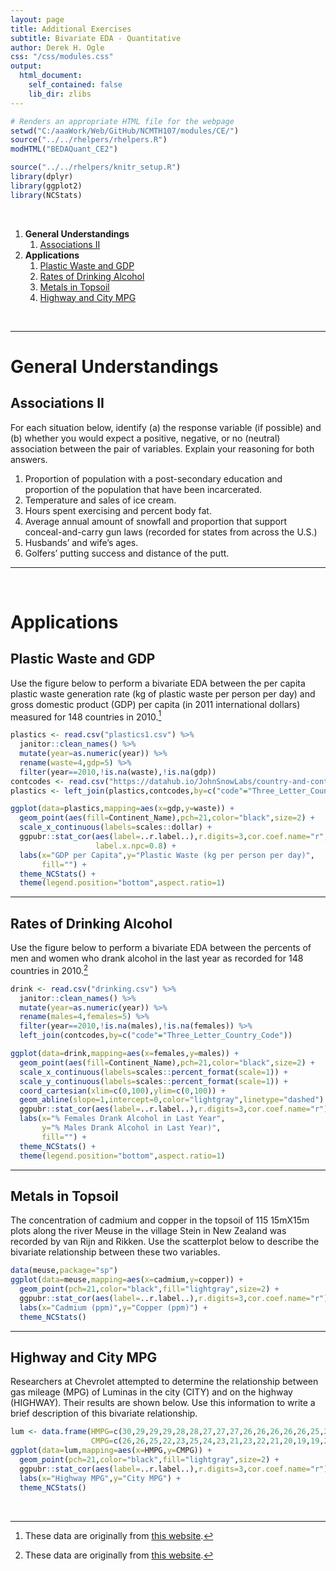 ```yaml
---
layout: page
title: Additional Exercises
subtitle: Bivariate EDA - Quantitative
author: Derek H. Ogle
css: "/css/modules.css"
output:
  html_document:
    self_contained: false
    lib_dir: zlibs
---
```


```r
# Renders an appropriate HTML file for the webpage
setwd("C:/aaaWork/Web/GitHub/NCMTH107/modules/CE/")
source("../../rhelpers/rhelpers.R")
modHTML("BEDAQuant_CE2")
```

```r
source("../../rhelpers/knitr_setup.R")
library(dplyr)
library(ggplot2)
library(NCStats)
```

&nbsp;

1. **General Understandings**
    1. [Associations II](#associations-ii)
1. **Applications**
    1. [Plastic Waste and GDP](#plastic-waste-and-gdp)
    1. [Rates of Drinking Alcohol](#rates-of-drinking-alcohol)
    1. [Metals in Topsoil](#metals-in-topsoil)
    1. [Highway and City MPG](#highway-and-city-mpg)

&nbsp;

----

# General Understandings
## Associations II
For each situation below, identify (a) the response variable (if possible) and (b) whether you would expect a positive, negative, or no (neutral) association between the pair of variables.  Explain your reasoning for both answers.

1. Proportion of population with a post-secondary education and proportion of the population that have been incarcerated.
1. Temperature and sales of ice cream.
1. Hours spent exercising and percent body fat.
1. Average annual amount of snowfall and proportion that support conceal-and-carry gun laws (recorded for states from across the U.S.)
1. Husbands' and wife's ages.
1. Golfers' putting success and distance of the putt.

----

&nbsp;

# Applications
## Plastic Waste and GDP
Use the figure below to perform a bivariate EDA between the per capita plastic waste generation rate (kg of plastic waste per person per day) and gross domestic product (GDP) per capita (in 2011 international dollars) measured for 148 countries in 2010.[^plasticsdata]

```r
plastics <- read.csv("plastics1.csv") %>%
  janitor::clean_names() %>%
  mutate(year=as.numeric(year)) %>%
  rename(waste=4,gdp=5) %>%
  filter(year==2010,!is.na(waste),!is.na(gdp))
contcodes <- read.csv("https://datahub.io/JohnSnowLabs/country-and-continent-codes-list/r/country-and-continent-codes-list-csv.csv")
plastics <- left_join(plastics,contcodes,by=c("code"="Three_Letter_Country_Code"))

ggplot(data=plastics,mapping=aes(x=gdp,y=waste)) +
  geom_point(aes(fill=Continent_Name),pch=21,color="black",size=2) +
  scale_x_continuous(labels=scales::dollar) +
  ggpubr::stat_cor(aes(label=..r.label..),r.digits=3,cor.coef.name="r",
                   label.x.npc=0.8) +
  labs(x="GDP per Capita",y="Plastic Waste (kg per person per day)",
       fill="") +
  theme_NCStats() +
  theme(legend.position="bottom",aspect.ratio=1)
```

----

## Rates of Drinking Alcohol
Use the figure below to perform a bivariate EDA between the percents of men and women who drank alcohol in the last year as recorded for 148 countries in 2010.[^plasticsdata]

```r
drink <- read.csv("drinking.csv") %>%
  janitor::clean_names() %>%
  mutate(year=as.numeric(year)) %>%
  rename(males=4,females=5) %>%
  filter(year==2010,!is.na(males),!is.na(females)) %>%
  left_join(contcodes,by=c("code"="Three_Letter_Country_Code"))

ggplot(data=drink,mapping=aes(x=females,y=males)) +
  geom_point(aes(fill=Continent_Name),pch=21,color="black",size=2) +
  scale_x_continuous(labels=scales::percent_format(scale=1)) +
  scale_y_continuous(labels=scales::percent_format(scale=1)) +
  coord_cartesian(xlim=c(0,100),ylim=c(0,100)) +
  geom_abline(slope=1,intercept=0,color="lightgray",linetype="dashed") +
  ggpubr::stat_cor(aes(label=..r.label..),r.digits=3,cor.coef.name="r") +
  labs(x="% Females Drank Alcohol in Last Year",
       y="% Males Drank Alcohol in Last Year)",
       fill="") +
  theme_NCStats() +
  theme(legend.position="bottom",aspect.ratio=1)
```

----

## Metals in Topsoil
The concentration of cadmium and copper in the topsoil of 115 15mX15m plots along the river Meuse in the village Stein in New Zealand was recorded by van Rijn and Rikken. Use the scatterplot below to describe the bivariate relationship between these two variables.

```r
data(meuse,package="sp")
ggplot(data=meuse,mapping=aes(x=cadmium,y=copper)) +
  geom_point(pch=21,color="black",fill="lightgray",size=2) +
  ggpubr::stat_cor(aes(label=..r.label..),r.digits=3,cor.coef.name="r") +
  labs(x="Cadmium (ppm)",y="Copper (ppm)") +
  theme_NCStats()
```

----

## Highway and City MPG
Researchers at Chevrolet attempted to determine the relationship between gas mileage (MPG) of Luminas in the city (CITY) and on the highway (HIGHWAY). Their results are shown below. Use this information to write a brief description of this bivariate relationship.

```r
lum <- data.frame(HMPG=c(30,29,29,29,28,28,27,27,27,26,26,26,26,26,25,25,25,24,24,24,24,23,23,23,22,22,22,22,21,21,21,20,20,20),
                  CMPG=c(26,26,25,22,23,25,24,23,21,23,22,21,20,19,19,20,21,22,21,19,17,18,19,20,19,18,17,16,17,18,19,18,17,16))
ggplot(data=lum,mapping=aes(x=HMPG,y=CMPG)) +
  geom_point(pch=21,color="black",fill="lightgray",size=2) +
  ggpubr::stat_cor(aes(label=..r.label..),r.digits=3,cor.coef.name="r") +
  labs(x="Highway MPG",y="City MPG") +
  theme_NCStats()
```

&nbsp;

[^plasticsdata]: These data are originally from [this website](https://ourworldindata.org/grapher/per-capita-plastic-waste-vs-gdp-per-capita).

[^drinkingdata]: These data are originally from [this website](https://ourworldindata.org/grapher/males-vs-females-who-drank-alcohol-in-last-year).

